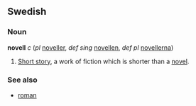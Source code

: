 ==Swedish==
===Noun===
'''novell''' ''c'' (''pl'' [[noveller]], ''def sing'' [[novellen]], ''def pl'' [[novellerna]])

#[[Short story]], a work of fiction which is shorter than a [[novel]].

===See also===
*[[roman#swedish|roman]]